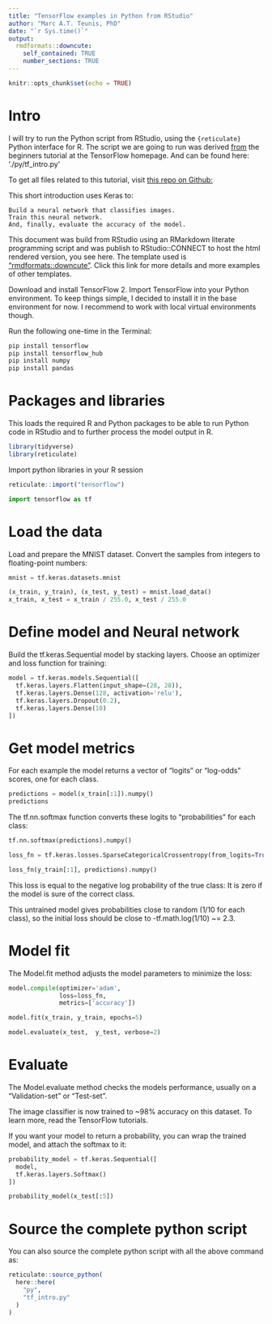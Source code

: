 ```yaml
---
title: "TensorFlow examples in Python from RStudio"
author: "Marc A.T. Teunis, PhD" 
date: "`r Sys.time()`"
output: 
  rmdformats::downcute:
    self_contained: TRUE
    number_sections: TRUE
---
```


```r
knitr::opts_chunk$set(echo = TRUE)
```

# Intro
I will try to run the Python script from RStudio, using the `{reticulate}` Python interface for R. The script we are going to run was derived [from](https://www.tensorflow.org/tutorials/quickstart/beginner) the beginners tutorial at the TensorFlow homepage. And can be found here: './py/tf_intro.py'

To get all files related to this tutorial, visit [this repo on Github:](https://github.com/uashogeschoolutrecht/python_from_rstudio) 

This short introduction uses Keras to:

    Build a neural network that classifies images.
    Train this neural network.
    And, finally, evaluate the accuracy of the model.

This document was build from RStudio using an RMarkdown literate programming script and was publish to RStudio::CONNECT to host the html rendered version, you see here. The template used is ["rmdformats::downcute"](https://github.com/juba/rmdformats). Click this link for more details and more examples of other templates.

Download and install TensorFlow 2. Import TensorFlow into your Python environment. To keep things simple, I decided to install it in the base environment for now. I recommend to work with local virtual environments though.

Run the following one-time in the Terminal:

```bash
pip install tensorflow
pip install tensorflow_hub
pip install numpy
pip install pandas
```

# Packages and libraries
This loads the required R and Python packages to be able to run Python code in RStudio and to further process the model output in R. 
```r
library(tidyverse)
library(reticulate)
```

Import python libraries in your R session
```r
reticulate::import("tensorflow")
```

```python
import tensorflow as tf
```

# Load the data
Load and prepare the MNIST dataset. Convert the samples from integers to floating-point numbers:
```python
mnist = tf.keras.datasets.mnist

(x_train, y_train), (x_test, y_test) = mnist.load_data()
x_train, x_test = x_train / 255.0, x_test / 255.0

```

# Define model and Neural network
Build the tf.keras.Sequential model by stacking layers. Choose an optimizer and loss function for training:
```python
model = tf.keras.models.Sequential([
  tf.keras.layers.Flatten(input_shape=(28, 28)),
  tf.keras.layers.Dense(128, activation='relu'),
  tf.keras.layers.Dropout(0.2),
  tf.keras.layers.Dense(10)
])
```

# Get model metrics
For each example the model returns a vector of "logits" or "log-odds" scores, one for each class.
```python
predictions = model(x_train[:1]).numpy()
predictions
```

The tf.nn.softmax function converts these logits to "probabilities" for each class:
```python
tf.nn.softmax(predictions).numpy()

loss_fn = tf.keras.losses.SparseCategoricalCrossentropy(from_logits=True)

loss_fn(y_train[:1], predictions).numpy()
```

This loss is equal to the negative log probability of the true class: It is zero if the model is sure of the correct class.

This untrained model gives probabilities close to random (1/10 for each class), so the initial loss should be close to -tf.math.log(1/10) ~= 2.3.

# Model fit
The Model.fit method adjusts the model parameters to minimize the loss:     
```python
model.compile(optimizer='adam',
              loss=loss_fn,
              metrics=['accuracy'])

model.fit(x_train, y_train, epochs=5)

model.evaluate(x_test,  y_test, verbose=2)
```

# Evaluate
The Model.evaluate method checks the models performance, usually on a "Validation-set" or "Test-set".

The image classifier is now trained to ~98% accuracy on this dataset. To learn more, read the TensorFlow tutorials.

If you want your model to return a probability, you can wrap the trained model, and attach the softmax to it:
```python
probability_model = tf.keras.Sequential([
  model,
  tf.keras.layers.Softmax()
])

probability_model(x_test[:5])
```

# Source the complete python script
You can also source the complete python script with all the above command as:
```r
reticulate::source_python(
  here::here(
    "py",
    "tf_intro.py"
  )
)
```
